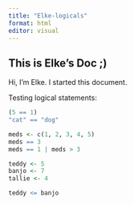 ```yaml
---
title: "Elke-logicals"
format: html
editor: visual
---
```


## This is Elke's Doc ;)

Hi, I'm Elke. I started this document.

Testing logical statements:

```r
(5 == 1)
"cat" == "dog"

meds <- c(1, 2, 3, 4, 5)
meds == 3
meds == 1 | meds > 3

teddy <- 5
banjo <- 7
tallie <- 4

teddy <= banjo
```
